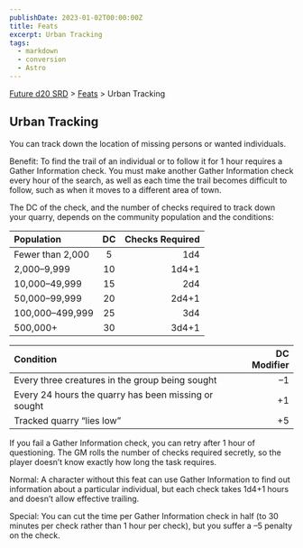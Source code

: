 ```yaml
---
publishDate: 2023-01-02T00:00:00Z
title: Feats
excerpt: Urban Tracking
tags:
  - markdown
  - conversion
  - Astro
---
```






[Future d20 SRD](/#futureD20) > [Feats](future-d20-srd-feats-index) > Urban Tracking




## Urban Tracking


You can track down the location of missing persons or wanted individuals.


Benefit: To find the trail of an individual or to follow it for 1 hour requires a Gather Information check. You must make another Gather Information check every hour of the search, as well as each time the trail becomes difficult to follow, such as when it moves to a different area of town.


The DC of the check, and the number of checks required to track down your quarry, depends on the community population and the conditions:


| Population | DC | Checks Required |
| :------------ | :----: | -----------------: |
| Fewer than 2,000 | 5 | 1d4 |
| 2,000–9,999 | 10 | 1d4+1 |
| 10,000–49,999 | 15 | 2d4 |
| 50,000–99,999 | 20 | 2d4+1 |
| 100,000–499,999 | 25 | 3d4 |
| 500,000+ | 30 | 3d4+1 |



| Condition | DC Modifier |
| :----------- | -------------: |
| Every three creatures in the group being sought | –1 |
| Every 24 hours the quarry has been missing or sought | +1 |
| Tracked quarry “lies low” | +5 |



If you fail a Gather Information check, you can retry after 1 hour of questioning. The GM rolls the number of checks required secretly, so the player doesn’t know exactly how long the task requires.


Normal: A character without this feat can use Gather Information to find out information about a particular individual, but each check takes 1d4+1 hours and doesn’t allow effective trailing.


Special: You can cut the time per Gather Information check in half (to 30 minutes per check rather than 1 hour per check), but you suffer a –5 penalty on the check.



